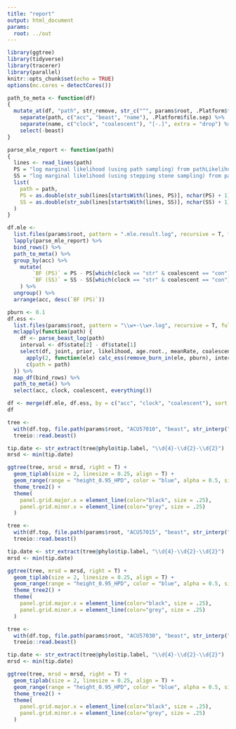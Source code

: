 ```yaml
---
title: "report"
output: html_document
params:
  root: ../out
---
```


```r
library(ggtree)
library(tidyverse)
library(tracerer)
library(parallel)
knitr::opts_chunk$set(echo = TRUE)
options(mc.cores = detectCores())
```

```r
path_to_meta <- function(df)
{
  mutate_at(df, "path", str_remove, str_c("^", params$root, .Platform$file.sep, "?")) %>%
    separate(path, c("acc", "beast", "name"), .Platform$file.sep) %>%
    separate(name, c("clock", "coalescent"), "[-.]", extra = "drop") %>%
    select(-beast)
}

parse_mle_report <- function(path)
{
  lines <- read_lines(path)
  PS = "log marginal likelihood (using path sampling) from pathLikelihood.delta = "
  SS = "log marginal likelihood (using stepping stone sampling) from pathLikelihood.delta = "
  list(
    path = path,
    PS = as.double(str_sub(lines[startsWith(lines, PS)], nchar(PS) + 1)),
    SS = as.double(str_sub(lines[startsWith(lines, SS)], nchar(SS) + 1))
  )
}

df.mle <-
  list.files(params$root, pattern = ".mle.result.log", recursive = T, full.names = T) %>%
  lapply(parse_mle_report) %>%
  bind_rows() %>%
  path_to_meta() %>%
  group_by(acc) %>%
	mutate(
		`BF (PS)` = PS - PS[which(clock == "str" & coalescent == "con")],
		`BF (SS)` = SS - SS[which(clock == "str" & coalescent == "con")]
	) %>%
  ungroup() %>%
  arrange(acc, desc(`BF (PS)`))
```

```r
pburn <- 0.1
df.ess <-
  list.files(params$root, pattern = "\\w+-\\w+.log", recursive = T, full.names = T) %>%
  mclapply(function(path) {
    df <- parse_beast_log(path)
    interval <- df$state[2] - df$state[1]
    select(df, joint, prior, likelihood, age.root., meanRate, coalescent) %>%
      apply(2, function(ele) calc_ess(remove_burn_in(ele, pburn), interval)) %>%
      c(path = path)
  }) %>% 
  map_df(bind_rows) %>%
  path_to_meta() %>%
  select(acc, clock, coalescent, everything())
```

```r
df <- merge(df.mle, df.ess, by = c("acc", "clock", "coalescent"), sort = F)
df
```

```r
tree <-
  with(df.top, file.path(params$root, "ACU57010", "beast", str_interp("rln-con.mcc.tree"))) %>%
  treeio::read.beast()

tip.date <- str_extract(tree@phylo$tip.label, "\\d{4}-\\d{2}-\\d{2}")
mrsd <- min(tip.date)

ggtree(tree, mrsd = mrsd, right = T) +
  geom_tiplab(size = 2, linesize = 0.25, align = T) +
  geom_range(range = "height_0.95_HPD", color = "blue", alpha = 0.5, size = 1) +
  theme_tree2() +
  theme(
    panel.grid.major.x = element_line(color="black", size = .25),
    panel.grid.minor.x = element_line(color="grey", size = .25)
  )
```

```r
tree <-
  with(df.top, file.path(params$root, "ACU57015", "beast", str_interp("str-con.mcc.tree"))) %>%
  treeio::read.beast()

tip.date <- str_extract(tree@phylo$tip.label, "\\d{4}-\\d{2}-\\d{2}")
mrsd <- min(tip.date)

ggtree(tree, mrsd = mrsd, right = T) +
  geom_tiplab(size = 2, linesize = 0.25, align = T) +
  geom_range(range = "height_0.95_HPD", color = "blue", alpha = 0.5, size = 1) +
  theme_tree2() +
  theme(
    panel.grid.major.x = element_line(color="black", size = .25),
    panel.grid.minor.x = element_line(color="grey", size = .25)
  )
```

```r
tree <-
  with(df.top, file.path(params$root, "ACU57030", "beast", str_interp("str-con.mcc.tree"))) %>%
  treeio::read.beast()

tip.date <- str_extract(tree@phylo$tip.label, "\\d{4}-\\d{2}-\\d{2}")
mrsd <- min(tip.date)

ggtree(tree, mrsd = mrsd, right = T) +
  geom_tiplab(size = 2, linesize = 0.25, align = T) +
  geom_range(range = "height_0.95_HPD", color = "blue", alpha = 0.5, size = 1) +
  theme_tree2() +
  theme(
    panel.grid.major.x = element_line(color="black", size = .25),
    panel.grid.minor.x = element_line(color="grey", size = .25)
  )
```
